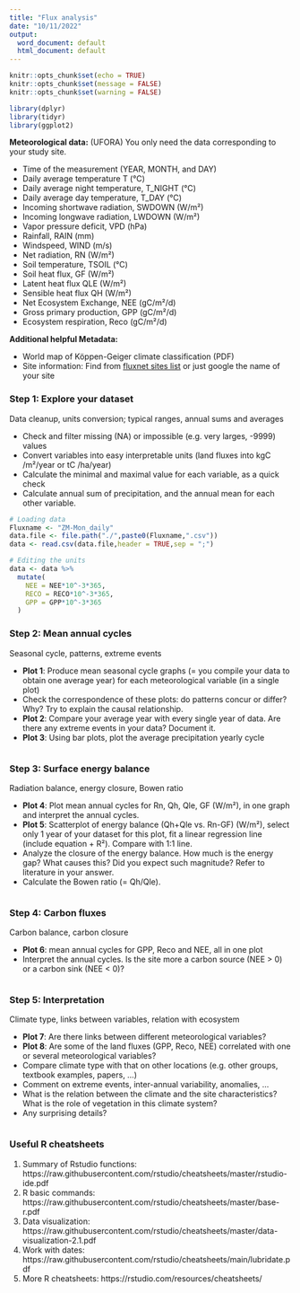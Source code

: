 ```yaml
---
title: "Flux analysis"
date: "10/11/2022"
output:
  word_document: default
  html_document: default
---
```


```r
knitr::opts_chunk$set(echo = TRUE)
knitr::opts_chunk$set(message = FALSE)
knitr::opts_chunk$set(warning = FALSE)
```

```r
library(dplyr)
library(tidyr)
library(ggplot2)
```

**Meteorological data:** 
(UFORA) You only need the data corresponding to your study site.

- Time of the measurement (YEAR, MONTH, and DAY)
- Daily average temperature T (°C)
- Daily average night temperature, T_NIGHT (°C)
- Daily average day temperature, T_DAY (°C)
- Incoming shortwave radiation, SWDOWN (W/m²)
- Incoming longwave radiation, LWDOWN (W/m²)
- Vapor pressure deficit, VPD (hPa)
- Rainfall, RAIN (mm)
- Windspeed, WIND (m/s)
- Net radiation, RN (W/m²)
- Soil temperature, TSOIL (°C)
- Soil heat flux, GF (W/m²)
- Latent heat flux QLE (W/m²)
- Sensible heat flux QH (W/m²)
- Net Ecosystem Exchange, NEE (gC/m²/d)
- Gross primary production, GPP (gC/m²/d)
- Ecosystem respiration, Reco (gC/m²/d)

**Additional helpful Metadata:**

- World map of Köppen-Geiger climate classification (PDF)
- Site information: Find from [fluxnet sites list](https://fluxnet.org/sites/site-list-and-pages) or just google the name of your site


### Step 1: Explore your dataset 
Data cleanup, units conversion; typical ranges, annual sums and averages  

- Check and filter missing (NA) or impossible (e.g. very larges, -9999) values
- Convert variables into easy interpretable units (land fluxes into kgC /m²/year or tC /ha/year)
- Calculate the minimal and maximal value for each variable, as a quick check
- Calculate annual sum of precipitation, and the annual mean for each other variable. 

```r
# Loading data
Fluxname <- "ZM-Mon_daily"
data.file <- file.path("./",paste0(Fluxname,".csv"))
data <- read.csv(data.file,header = TRUE,sep = ";")

```

```r
# Editing the units
data <- data %>%
  mutate(
    NEE = NEE*10^-3*365,
    RECO = RECO*10^-3*365,
    GPP = GPP*10^-3*365
  )

```


### Step 2: Mean annual cycles
Seasonal cycle, patterns, extreme events 

- **Plot 1**: Produce mean seasonal cycle graphs (= you compile your data to obtain one average year) for each meteorological variable (in a single plot)
- Check the correspondence of these plots: do patterns concur or differ? Why? Try to explain the causal relationship. 
- **Plot 2**: Compare your average year with every single year of data. Are there any extreme events in your data? Document it.
- **Plot 3**: Using bar plots, plot the average precipitation yearly cycle
```r


```


### Step 3: Surface energy balance
Radiation balance, energy closure, Bowen ratio 

- **Plot 4**: Plot mean annual cycles for Rn, Qh, Qle, GF (W/m²), in one graph  and interpret the annual cycles.
- **Plot 5**: Scatterplot of energy balance (Qh+Qle vs. Rn-GF) (W/m²), select only 1 year of your dataset for this plot, fit a linear regression line (include equation + R²). Compare with 1:1 line.
- Analyze the closure of the energy balance. How much is the energy gap? What causes this? Did you expect such magnitude? Refer to literature in your answer.
- Calculate the Bowen ratio (= Qh/Qle).
```r

```

### Step 4: Carbon fluxes
Carbon balance, carbon closure

- **Plot 6**: mean annual cycles for GPP, Reco and NEE, all in one plot
- Interpret the annual cycles. Is the site more a carbon source (NEE > 0) or a carbon sink (NEE < 0)?
```r


```


### Step 5: Interpretation
Climate type, links between variables, relation with ecosystem 

- **Plot 7**: Are there links between different meteorological variables?
- **Plot 8**: Are some of the land fluxes (GPP, Reco, NEE) correlated with one or several meteorological variables?
- Compare climate type with that on other locations (e.g. other groups, textbook examples, papers, ...)
- Comment on extreme events, inter-annual variability, anomalies, …
- What is the relation between the climate and the site characteristics? What is the role of vegetation in this climate system?
- Any surprising details?
```r


```


### Useful R cheatsheets
1. Summary of Rstudio functions: https://raw.githubusercontent.com/rstudio/cheatsheets/master/rstudio-ide.pdf
2. R basic commands: https://raw.githubusercontent.com/rstudio/cheatsheets/master/base-r.pdf
3. Data visualization: https://raw.githubusercontent.com/rstudio/cheatsheets/master/data-visualization-2.1.pdf
4. Work with dates: https://raw.githubusercontent.com/rstudio/cheatsheets/main/lubridate.pdf
5. More R cheatsheets: https://rstudio.com/resources/cheatsheets/


